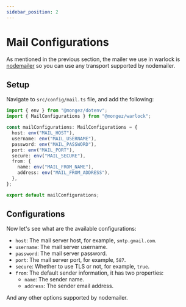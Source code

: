 ```yaml
---
sidebar_position: 2
---
```


# Mail Configurations

As mentioned in the previous section, the mailer we use in warlock is [nodemailer](https://nodemailer.com) so you can use any transport supported by nodemailer.

## Setup

Navigate to `src/config/mail.ts` file, and add the following:

```ts title="src/config/mail.ts"
import { env } from "@mongez/dotenv";
import { MailConfigurations } from "@mongez/warlock";

const mailConfigurations: MailConfigurations = {
  host: env("MAIL_HOST"),
  username: env("MAIL_USERNAME"),
  password: env("MAIL_PASSWORD"),
  port: env("MAIL_PORT"),
  secure: env("MAIL_SECURE"),
  from: {
    name: env("MAIL_FROM_NAME"),
    address: env("MAIL_FROM_ADDRESS"),
  },
};

export default mailConfigurations;
```

## Configurations

Now let's see what are the available configurations:

- `host`: The mail server host, for example, `smtp.gmail.com`.
- `username`: The mail server username.
- `password`: The mail server password.
- `port`: The mail server port, for example, `587`.
- `secure`: Whether to use TLS or not, for example, `true`.
- `from`: The default sender information, it has two properties:
  - `name`: The sender name.
  - `address`: The sender email address.

And any other options supported by nodemailer.